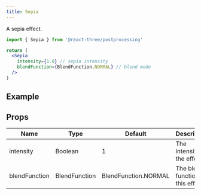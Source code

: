 ```yaml
---
title: Sepia
---
```


A sepia effect.

```jsx
import { Sepia } from '@react-three/postprocessing'

return (
  <Sepia
    intensity={1.0} // sepia intensity
    blendFunction={BlendFunction.NORMAL} // blend mode
  />
)
```

## Example

<Codesandbox id="6jyby" />

## Props

| Name          | Type          | Default              | Description                        |
| ------------- | ------------- | -------------------- | ---------------------------------- |
| intensity     | Boolean       | 1                    | The intensity of the effect        |
| blendFunction | BlendFunction | BlendFunction.NORMAL | The blend function of this effect. |
